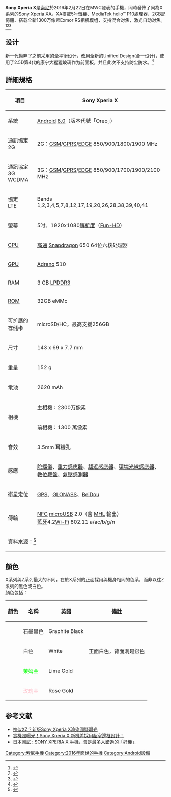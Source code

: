 {{update|time=2018-01-10T16:36:03+00:00}}
{{refimprove|time=2016-12-29T03:15:46+00:00}}
{{Infobox mobile phone
| name          = Sony Xperia X
| logo          = 
| logosize      = 
| caption       = 
| image         = Sony Xperia X (26693301985).jpg
| imgaesize     =
| caption2      = 
| slogan        =
| brand         = [[索尼|索尼移动通信]]
| series        = [[Sony_Xperia|Sony Xperia]]
| modelnumber   =
| manufacturer  = [[索尼移动通信|索尼行動通訊國際股份有限公司]]
| type          = [[智能手机|智慧型手機]]
| carrier       =
| released      = 
| networks      =
| form          = [[手機規格|平板式手機]]
| display       = 5.0英吋，解析度：1,920 x 1,080 HD<br>[[IPS|IPS]]高可視角LCD面板<br>[[BRAVIA|TRILUMINOS™ Display with Live Color LED]]<br>[[BRAVIA|X-Reality™ Engine for Mobile]]
| ext_display   =
| size          = 長：{{convert|143|mm|in|abbr=on}}<br>寬：{{convert|66|mm|in|abbr=on}}<br>厚：{{convert|7.7|mm|in|abbr=on}}<br>
| weight        = 
| input         = 電阻和電容混合式觸控技術
| os            = [[Android|Android]] 8.0.0 Oreo
| cpu           = [[高通|高通]] [[Snapdragon|Snapdragon 650]] 1.8Ghz A72双核+1.4Ghz A53四核處理器
| gpu           = [[高通|高通]] [[Adreno|Adreno]] 510
| storage       = 32GB ROM/64GB ROM 
| memory        = 3GB
| memory_card   = 
| battery       = 
| rear_camera   = 
| front_camera  = 
| connectivity  =
| sound         =
| other         =
| available     =
| discontinued  =
| related       = 
| predecessor   = [[Sony_Xperia_M5|Sony Xperia M5]]
| successor     = 
| website       =
}}

'''Sony Xperia X'''是[[索尼|索尼]]於2016年2月22日在MWC發表的手機，同時發佈了同為X系列的[[Sony_Xperia_XA|Sony Xperia XA]]。XA搭載5吋螢幕、MediaTek helio™ P10處理器、2GB記憶體、搭载全新1300万像素Exmor RS相机模组，支持混合对焦，激光自动对焦。<ref>{{Cite news |url=https://tech.huanqiu.com/article/9CaKrnJynMD |title=SONY Odin冠名Xperia X 将于CES或MWC 2013上露面 |accessdate=2021-12-30 |archive-date=2021-12-30 |archive-url=https://web.archive.org/web/20211230001218/https://tech.huanqiu.com/article/9CaKrnJynMD }}</ref><ref>{{Cite news |url=https://tech.huanqiu.com/article/9CaKrnJVLP6 |title=索尼XPERIA X港版价格公布 最低2298港币 |accessdate=2021-12-30 |archive-date=2021-12-30 |archive-url=https://web.archive.org/web/20211230001219/https://tech.huanqiu.com/article/9CaKrnJVLP6 }}</ref><ref>{{Cite news |url=https://news.cgtn.com/news/31556a4d35677a6333566d54/share_p.html |title=Sony pins hopes on 4K video to revive smartphone sales |accessdate=2021-12-30 |archive-date=2021-12-30 |archive-url=https://web.archive.org/web/20211230002346/https://news.cgtn.com/news/31556a4d35677a6333566d54/share_p.html }}</ref>

== 设计 ==
新一代抛弃了之前采用的全平衡设计，改用全新的Unified Design(合一设计)，使用了2.5D第4代的康宁大猩猩玻璃作为前面板，并且此次不支持防尘防水。<ref>{{Cite news |url=https://www.chinadaily.com.cn/business/tech/2017-10/28/content_33807979.htm |title=Sony puts new technologies on display - Business - Chinadaily.com.cn |accessdate=2021-12-30 |archive-date=2021-12-30 |archive-url=https://web.archive.org/web/20211230002356/https://www.chinadaily.com.cn/business/tech/2017-10/28/content_33807979.htm }}</ref>

== 詳細規格 ==
{| class="wikitable" style="text-align:center;"
|-
! 項目!!
Sony Xperia X
|-
| 系統 || [[Android|Android]] [[Android歷史版本|8.0]]（版本代號「Oreo」）
|-
| 通訊協定<br>2G || 2G：[[GSM|GSM]]/[[GPRS|GPRS]]/[[EDGE|EDGE]] 850/900/1800/1900 MHz
|-
| 通訊協定<br>3G WCDMA || 3G：[[GSM|GSM]]/[[GPRS|GPRS]]/[[EDGE|EDGE]] 850/900/1700/1900/2100 MHz
|-
| 協定<br>LTE||Bands 1,2,3,4,5,7,8,12,17,19,20,26,28,38,39,40,41
|-
| 螢幕 || 5吋、1920x1080[[解析度|解析度]]（[[Fun-HD|Fun-HD]]）
|-
| [[CPU|CPU]] || [[高通|高通]] [[Snapdragon|Snapdragon]] 650 64位六核处理器
|-
| [[GPU|GPU]] || [[Adreno|Adreno]] 510
|-
| RAM || 3 GB [[DDR3_SDRAM|LPDDR3]]
|-
| [[ROM|ROM]] || 32GB eMMc
|-
|可扩展的存储卡 || microSD/HC，最高支援256GB
|-
| 尺寸 || 143 x 69 x 7.7 mm
|-
| 重量 || 152 g
|-
| 電池 || 2620 mAh
|-
|rowspan=2 | 相機 || 主相機：2300万像素
|-
| 前相機：1300 萬像素
|-
| 音效 || 3.5mm 耳機孔
|-
| 感應 || [[陀螺儀|陀螺儀]]、[[重力感應器|重力感應器]]、[[趨近感應器|趨近感應器]]、[[照度感測器|環境光線感應器]]、[[數位羅盤|數位羅盤]]、[[氣壓感測器|氣壓感測器]]
|-
| 衛星定位 || [[GPS|GPS]]、[[GLONASS|GLONASS]]、[[北斗卫星导航系统|BeiDou]]
|-
| 傳輸 || [[NFC|NFC]]  [[microUSB|microUSB]] 2.0（含 [[MHL|MHL]] 輸出）<br />[[藍牙|藍牙]]4.2[[Wi-Fi|Wi-Fi]] 802.11 a/ac/b/g/n
|-
|colspan=2|資料來源：<ref>{{cite web |title=Xperia™ X |url=http://www.sonymobile.com/hk/products/phones/xperia-x/specifications/ |accessdate=2016-12-29 |archive-date=2016-12-29 |archive-url=https://web.archive.org/web/20161229172413/https://www.sonymobile.com/hk/products/phones/xperia-x/specifications/ |dead-url=no }}</ref>
|}

==顏色==
X系列與Z系列最大的不同，在於X系列的正面採用與機身相同的色系，而非以往Z系列的黑色或白色。
<br />顏色包括：
{| class="wikitable + sortable"
|-
!顏色!!名稱!!英語!!備註
|-
|bgcolor="#272727"| ||<span style="color:#272727;">石墨黑色</span>||Graphite Black||
|-
|bgcolor="#FFFFFF"| ||<span style="color:#696969;">白色</span>||White||正面白色，背面則是銀色
|-
|bgcolor="#D8E97C"| ||<span style="color:lime;">萊姆金</span>||Lime Gold||
|-
|bgcolor="#FFB3BF"| ||<span style="color:pink;">玫瑰金</span>||Rose Gold||
|}

==参考文献==
{{reflist}}
*[https://www.sogi.com.tw/articles/sony_xperia_x_2017/6248627 神似XZ？新版Sony Xperia X渲染圖疑曝光]{{Wayback|url=https://www.sogi.com.tw/articles/sony_xperia_x_2017/6248627 |date=20170105000227 }}
*[http://3c.ltn.com.tw/news/28108 實機照曝光！Sony Xperia X 新機將採用超窄邊框設計！]{{Wayback|url=http://3c.ltn.com.tw/news/28108 |date=20170104142502 }}
*[https://unwire.hk/2016/05/11/sony-xperia-x-2/top-news/ 日本測試 : SONY XPERIA X 手機，會是最多人錯過的「好機」]{{Wayback|url=https://unwire.hk/2016/05/11/sony-xperia-x-2/top-news/ |date=20170104234255 }}

{{Sony_phones}}
[[Category:索尼手機|Category:索尼手機]]
[[Category:2016年面世的手機|Category:2016年面世的手機]]
[[Category:Android設備|Category:Android設備]]